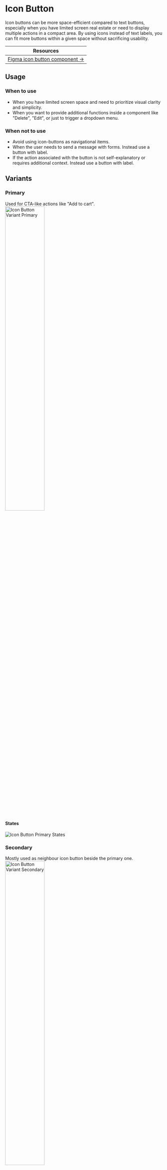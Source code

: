


<Meta of={IconButtonStories} /> 

# Icon Button
Icon buttons can be more space-efficient compared to text buttons, especially when you have limited screen real estate or need to display multiple actions in a compact area. By using icons instead of text labels, you can fit more buttons within a given space without sacrificing usability. 

| Resources                                                                                                                      |
|--------------------------------------------------------------------------------------------------------------------------------|
| [Figma icon button component →](https://www.figma.com/design/zPvPwPgb4EsYFXKC2nhzSG/Infineon-DDS-%7C-Main?node-id=33465-25094) |

## Usage

### When to use
- When you have limited screen space and need to prioritize visual clarity and simplicity.
- When you want to provide additional functions inside a component like "Delete", "Edit", or just to trigger a dropdown menu.

### When not to use
- Avoid using icon-buttons as navigational items.
- When the user needs to send a message with forms. Instead use a button with label.
- If the action associated with the button is not self-explanatory or requires additional context. Instead use a button with label.

## Variants

### Primary
Used for CTA-like actions like "Add to cart".
<img src={IconButtonVariantPrimary} alt="Icon Button Variant Primary" width="50%" />

#### States
<img src={IconButtonPrimaryStates} alt="Icon Button Primary States" />

### Secondary
Mostly used as neighbour icon button beside the primary one.
<img src={IconButtonVariantSecondary} alt="Icon Button Variant Secondary" width="50%" />

#### States
<img src={IconButtonSecondaryStates} alt="Icon Button Secondary States" />

### Tertiary
Mostly used for other supportive actions where visual dominance is not the case.
<img src={IconButtonVariantTertiary} alt="Icon Button Variant Tertiary" width="50%" />

#### States
<img src={IconButtonTertiaryStates} alt="Icon Button Tertiary States" />

## Style
Our design system provides two different styles: square and round.
<img src={IconButtonStyles} alt="Icon Button Styles" />

## Size
<img src={IconButtonSizes} alt="Icon Button Sizes" />

### 20px
Our smallest size which should be handled as a function item. It can be used alone or in an icon group.

### 32px
From this size it is possible to provide an icon group which can be grouped by importance. This is our default size.

### 36px
To complement other DDS components that have the same size, we offer the same capabilities as the 32px icon button.

### 40px
Our largest icon button to be used for single actions such as pagination arrows or a support icon button that has a fixed position when scrolling.

## Mouse interaction
While icon buttons like the primary and secondary have a visible clicking area, the tertiary one is invisible. 
<img src={IconButtonInteraction} alt="Icon Button Interaction" />

## Grouping icon buttons
It is often necessary to provide several icons in a central location. This helps users to recognise and distinguish the actions they can perform on a page or screen. Grouping icon buttons also improves the visual hierarchy of a design, making it clearer and more user-friendly.

### Group by importance
Group icon buttons by importance if you want to help users quickly identify the primary action they should perform. You can use a primary icon button for an important action such as "Add to cart" and a secondary one for "Download PDF". You can also place a tertiary icon button next to the others, e.g. to provide a "More" icon where a drop-down menu with supplementary options can be accessed after clicking.
<img src={IconButtonGroupingByImportance} alt="Icon Button Group by Importacne" />

### Group by function
Group buttons by function to help users quickly find the action they need to take based on the task they are trying to complete. For example this can be useful in tables to manage a single row with actions like "Download", "Share", "Mark as favorite".
<img src={IconButtonGroupingByFunction} alt="Icon Button Group by Function" />